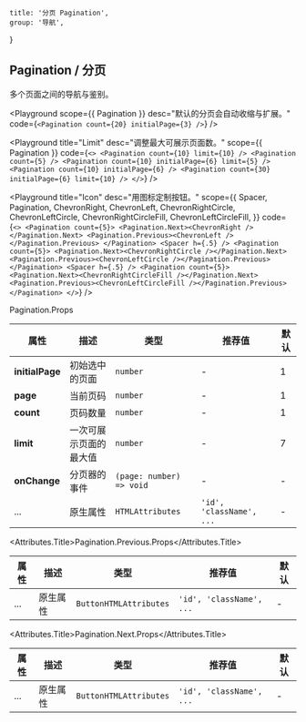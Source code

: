 
	title: '分页 Pagination',
	group: '导航',
}

## Pagination / 分页

多个页面之间的导航与鉴别。

<Playground
	scope={{ Pagination }}
	desc="默认的分页会自动收缩与扩展。"
	code={`
<Pagination count={20} initialPage={3} />
`}
/>

<Playground
	title="Limit"
	desc="调整最大可展示页面数。"
	scope={{ Pagination }}
	code={`
<>
  <Pagination count={10} limit={10} />
  <Pagination count={5} />
  <Pagination count={10} initialPage={6} limit={5} />
  <Pagination count={10} initialPage={6} />
  <Pagination count={30} initialPage={6} limit={10} />
</>
`}
/>

<Playground
	title="Icon"
	desc="用图标定制按钮。"
	scope={{
		Spacer,
		Pagination,
		ChevronRight,
		ChevronLeft,
		ChevronRightCircle,
		ChevronLeftCircle,
		ChevronRightCircleFill,
		ChevronLeftCircleFill,
	}}
	code={`
<>
  <Pagination count={5}>
   <Pagination.Next><ChevronRight /></Pagination.Next>
   <Pagination.Previous><ChevronLeft /></Pagination.Previous>
  </Pagination>
  <Spacer h={.5} />
  <Pagination count={5}>
   <Pagination.Next><ChevronRightCircle /></Pagination.Next>
   <Pagination.Previous><ChevronLeftCircle /></Pagination.Previous>
  </Pagination>
  <Spacer h={.5} />
  <Pagination count={5}>
   <Pagination.Next><ChevronRightCircleFill /></Pagination.Next>
   <Pagination.Previous><ChevronLeftCircleFill /></Pagination.Previous>
  </Pagination>
</>
`}
/>

<Attributes edit="/pages/zh-cn/components/pagination.mdx">
<Attributes.Title>Pagination.Props</Attributes.Title>

| 属性            | 描述                   | 类型                     | 推荐值                   | 默认 |
| --------------- | ---------------------- | ------------------------ | ------------------------ | ---- |
| **initialPage** | 初始选中的页面         | `number`                 | -                        | 1    |
| **page**        | 当前页码               | `number`                 | -                        | 1    |
| **count**       | 页码数量               | `number`                 | -                        | 1    |
| **limit**       | 一次可展示页面的最大值 | `number`                 | -                        | 7    |
| **onChange**    | 分页器的事件           | `(page: number) => void` | -                        | -    |
| ...             | 原生属性               | `HTMLAttributes`         | `'id', 'className', ...` | -    |

<Attributes.Title>Pagination.Previous.Props</Attributes.Title>

| 属性 | 描述     | 类型                   | 推荐值                   | 默认 |
| ---- | -------- | ---------------------- | ------------------------ | ---- |
| ...  | 原生属性 | `ButtonHTMLAttributes` | `'id', 'className', ...` | -    |

<Attributes.Title>Pagination.Next.Props</Attributes.Title>

| 属性 | 描述     | 类型                   | 推荐值                   | 默认 |
| ---- | -------- | ---------------------- | ------------------------ | ---- |
| ...  | 原生属性 | `ButtonHTMLAttributes` | `'id', 'className', ...` | -    |

</Attributes>

